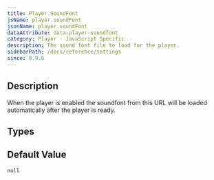 ```yaml
---
title: Player.SoundFont
jsName: player.soundFont
jsonName: player.soundFont
dataAttribute: data-player-soundfont
category: Player - JavaScript Specific
description: The sound font file to load for the player.
sidebarPath: /docs/reference/settings
since: 0.9.6
---
```



## Description

When the player is enabled the soundfont from this URL will be loaded automatically after the player is ready.   

<PropertyDescription metadata={metadata} />

## Types

<TypeTable>
    <TypeRow name="string" />
</TypeTable>

## Default Value

`null`